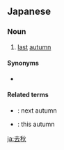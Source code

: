 ==Japanese==
{{ja-kanjitab|きょ|しゅう|yomi=o}}

===Noun===
{{ja-noun|きょしゅう}}

# [[last]] [[autumn]]

====Synonyms====
* {{ja-r|昨秋|さくしゅう}}

====Related terms====
* {{ja-r|来秋|らいしゅう}}: next autumn
* {{ja-r|今秋|こんしゅう}}: this autumn

[[ja:去秋]]
